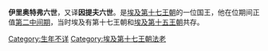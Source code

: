 {{pharaoh Infobox 
| Name= 因提夫六世
| Image=Sekhemre-Wepmaat Intef, Louvre.jpg
| Caption=Sarcophagus of Sekhemre-Wepmaat Intef, [[Louvre_Museum|Louvre Museum]]
| NomenHiero=<hiero>W25-n:t:f-O29V</hiero>
| Nomen=因提夫·阿<br /> ''Jnj jt={{Unicode|f ˁ3}}'' <br/> ''His father brought him, the great''
| PrenomenHiero=<hiero>N5-Y8-F13-p:Z10-U4-D36:t</hiero>
| Prenomen= Sekhemre-Wepmaat <br/> ''{{Unicode|Sḫm-Rˁ-wp-m3ˁt}}'' <br/> ''Mighty like Re, he who judges righteously''
| GoldenHiero=
| Golden=
| Nebty=
| NebtyHiero=
| HorusHiero=<hiero>F13-p:Z10-U4-D36:t</hiero>
| Horus= Wep-maat <br/> ''{{Unicode|Wp-m3ˁt}}'' <br/> ''He who judges righteously''
| Reign=约公元前1573-1571年<ref>Kim Ryholt, ''The Political Situation in Egypt during the Second Intermediate Period'', CNI Publications, Copenhagen: Museum Tusculanum Press, 1997, p.204</ref> 
| Born= 
| Died=
| Predecessor=[[索贝克艾姆萨夫二世|索贝克艾姆萨夫二世]]
| Successor=  [[伊里奥特弗七世|因提夫七世]]
| Alt = 
| Dynasty=[[埃及第十七王朝|埃及第十七王朝]]
| Spouse= 
| Children=
| Father=[[索贝克艾姆萨夫二世|索贝克艾姆萨夫二世]]
| Mother=
}}
'''伊里奥特弗六世'''，又译'''因提夫六世'''。是[[埃及第十七王朝|埃及第十七王朝]]的一位国王，他在位期间正值[[第二中间期|第二中间期]]，当时埃及有第十七王朝和[[埃及第十五王朝|埃及第十五王朝]]共存。
{{埃及统治者}}

{{S-start}}
{{S-bef | before=父亲[[索贝克艾姆萨夫二世|索贝克艾姆萨夫二世]] }}
{{S-ttl | title=[[法老|埃及国王]] | years=[[埃及第十七王朝|埃及第十七王朝]] }}
{{S-aft | after=兄弟[[伊里奥特弗七世|因提夫七世]]}}
{{end}}

{{DEFAULTSORT:Intef 08}}
[[Category:生年不详|Category:生年不详]]
[[Category:埃及第十七王朝法老|Category:埃及第十七王朝法老]]